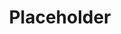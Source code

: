---
layout: '../../../layouts/Post.astro'
title: Placeholder
description: Placeholder description
publishDate: June 3, 2023
---